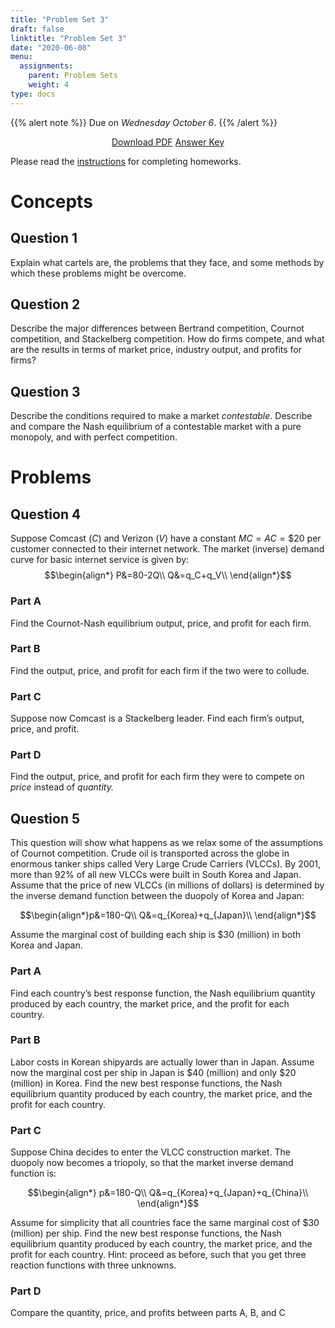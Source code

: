 ```yaml
---
title: "Problem Set 3"
draft: false
linktitle: "Problem Set 3"
date: "2020-06-08"
menu:
  assignments:
    parent: Problem Sets
    weight: 4
type: docs
---
```


{{% alert note %}}
Due on *Wednesday October 6*.
{{% /alert %}}

<p style="text-align:center"><a target="_blank" href="/assignments/03-problem-set-pdf.pdf"><span class="btn btn-primary btn-lg"><i class="fas fa-file-pdf"></i> Download PDF</a></span> <a target="_blank" href="/assignments/03-problem-set-answers.html"><span class="btn btn-primary btn-lg"><i class="far fa-life-ring"></i> Answer Key</a></span></p>

Please read the [instructions](/assignments/problem-sets) for completing homeworks.

# Concepts

## Question 1

Explain what cartels are, the problems that they face, and some methods by which these problems might be overcome.   

## Question 2

Describe the major differences between Bertrand competition, Cournot competition, and Stackelberg competition. How do firms compete, and what are the results in terms of market price, industry output, and profits for firms? 

## Question 3

Describe the conditions required to make a market *contestable*. Describe and compare the Nash equilibrium of a contestable market with a pure monopoly, and with perfect competition.    

# Problems

## Question 4

Suppose Comcast $(C)$ and Verizon $(V)$ have a constant $MC=AC=\$20$ per customer connected to their internet network. The market (inverse) demand curve for basic internet service is given by:
$$\begin{align*}
P&=80-2Q\\
Q&=q_C+q_V\\
\end{align*}$$

### Part A

Find the Cournot-Nash equilibrium output, price, and profit for each firm.

### Part B

Find the output, price, and profit for each firm if the two were to collude.

### Part C

Suppose now Comcast is a Stackelberg leader. Find each firm's output, price, and profit.

### Part D

Find the output, price, and profit for each firm they were to compete on *price* instead of *quantity.*

## Question 5

This question will show what happens as we relax some of the assumptions of Cournot competition. Crude oil is transported across the globe in enormous tanker ships called Very Large Crude Carriers (VLCCs). By 2001, more than 92% of all new VLCCs were built in South Korea and Japan. Assume that the price of new VLCCs (in millions of dollars) is determined by the inverse demand function between the duopoly of Korea and Japan: 

$$\begin{align*}p&=180-Q\\
Q&=q_{Korea}+q_{Japan}\\
\end{align*}$$

Assume the marginal cost of building each ship is <span>&#36;</span>30 (million) in both Korea and Japan.

### Part A

Find each country's best response function, the Nash equilibrium quantity produced by each country, the market price, and the profit for each country.

### Part B

Labor costs in Korean shipyards are actually lower than in Japan. Assume now the marginal cost per ship in Japan is <span>&#36;</span>40 (million) and only <span>&#36;</span>20 (million) in Korea. Find the new best response functions, the Nash equilibrium quantity produced by each country, the market price, and the profit for each country.

### Part C

Suppose China decides to enter the VLCC construction market. The duopoly now becomes a triopoly, so that the market inverse demand function is:

$$\begin{align*}
p&=180-Q\\
Q&=q_{Korea}+q_{Japan}+q_{China}\\
\end{align*}$$

Assume for simplicity that all countries face the same marginal cost of <span>&#36;</span>30 (million) per ship. Find the new best response functions, the Nash equilibrium quantity produced by each country, the market price, and the profit for each country. Hint: proceed as before, such that you get three reaction functions with three unknowns.

### Part D

Compare the quantity, price, and profits between parts A, B, and C